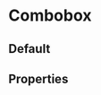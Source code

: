 

<Meta title="FusedComponents / Combobox" component={Combobox} />

# Combobox
 

## Default
<Combobox
    inputIcon="filter"
    placeholder="Type to search for a fruit"
 />

## Properties

<Props of={Combobox} />
